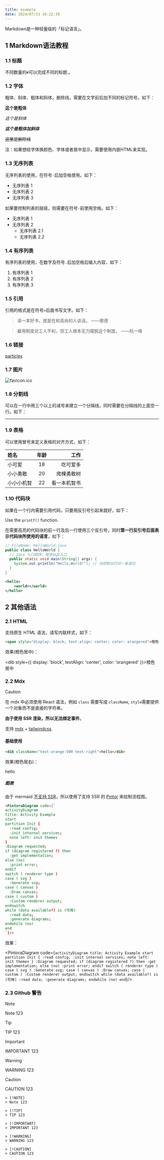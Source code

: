```yaml
---
title: example
date: 2024/07/31 16:22:39
---
```


Markdown是一种轻量级的「标记语言」。 

## 1 Markdown语法教程

### 1.1 标题

不同数量的`#`可以完成不同的标题.。

### 1.2 字体

粗体、斜体、粗体和斜体，删除线，需要在文字前后加不同的标记符号。如下：

**这个是粗体**

*这个是斜体*

***这个是粗体加斜体***

~~这里是删除线~~

注：如果想给字体换颜色、字体或者居中显示，需要使用内嵌HTML来实现。

### 1.3 无序列表

无序列表的使用，在符号`-`后加空格使用。如下：

- 无序列表 1
- 无序列表 2
- 无序列表 3

如果要控制列表的层级，则需要在符号`-`前使用空格。如下：

- 无序列表 1
- 无序列表 2
  - 无序列表 2.1
  - 无序列表 2.2

### 1.4 有序列表

有序列表的使用，在数字及符号`.`后加空格后输入内容，如下：

1. 有序列表 1
2. 有序列表 2
3. 有序列表 3

### 1.5 引用

引用的格式是在符号`>`后面书写文字。如下：

> 读一本好书，就是在和高尚的人谈话。 ——歌德

> 雇用制度对工人不利，但工人根本无力摆脱这个制度。 ——阮一峰

### 1.6 链接

[particlex](https://github.com/nextjs-particlex-theme/particlex)

### 1.7 图片

![favicon.ico](/favicon.ico)

### 1.8 分割线

可以在一行中用三个以上的减号来建立一个分隔线，同时需要在分隔线的上面空一行。如下：

---

### 1.9 表格

可以使用冒号来定义表格的对齐方式，如下：

| 姓名       | 年龄 |         工作 |
| :--------- | :--: | -----------: |
| 小可爱     |  18  |     吃可爱多 |
| 小小勇敢   |  20  |   爬棵勇敢树 |
| 小小小机智 |  22  | 看一本机智书 |

### 1.10 代码块

如果在一个行内需要引用代码，只要用反引号引起来就好，如下：

Use the `printf()` function.

在需要高亮的代码块的前一行及后一行使用三个反引号，同时**第一行反引号后面表示代码块所使用的语言**，如下：

```java
// FileName: HelloWorld.java
public class HelloWorld {
  // Java 入口程序，程序从此入口
  public static void main(String[] args) {
    System.out.println("Hello,World!"); // 向控制台打印一条语句
  }
}
```

```xml
<hello>
	<world></world>
</hello>
```



## 2 其他语法

### 2.1 HTML

支持原生 HTML 语法，请写内联样式，如下：

```md
<span style="display: block; text-align: center; color: orangered">橙色居中</span>
```
效果(橙色居中)：

<dib style={{ display: 'block', textAlign: 'center', color: 'orangered' }}>橙色居中</dib>


### 2.2 Mdx

> [!CAUTION]
> 在 mdx 中必须使用 React 语法，例如 `class` 需要写成 `className`, `style`需要提供一个对象而不是直接的字符串。
>
> **由于使用 SSR 渲染，所以无法绑定事件**。

支持 [mdx](https://www.mdxjs.cn/docs/using-mdx/) + [tailwindcss](https://www.tailwindcss.cn/).

#### 基础使用

```html
<dib className="text-orange-500 text-right">hello</dib>
```

效果(橙色居右)：

<div className="text-orange-500 text-right">hello</div>

##### 图表

由于 mermaid [不支持 SSR](https://github.com/mermaid-js/mermaid/issues/3650)，所以使用了支持 SSR 的 [Pintor](https://pintorajs.vercel.app/demo/live-editor) 来绘制流程图。

```html
<PintoraDiagram code={`
activityDiagram
title: Activity Example
start
partition Init {
  :read config;
  :init internal services;
  note left: init themes
}
:Diagram requested;
if (diagram registered ?) then
  :get implementation;
else (no)
  :print error;
endif
switch ( renderer type )
case ( svg )
  :Generate svg;
case ( canvas )
  :Draw canvas;
case ( custom )
  :Custom renderer output;
endswitch
while (data available?) is (可用)
  :read data;
  :generate diagrams;
endwhile (no)
end
`}/>
```

效果：

<PintoraDiagram code={`
activityDiagram
title: Activity Example
start
partition Init {
  :read config;
  :init internal services;
  note left: init themes
}
:Diagram requested;
if (diagram registered ?) then
  :get implementation;
else (no)
  :print error;
endif
switch ( renderer type )
case ( svg )
  :Generate svg;
case ( canvas )
  :Draw canvas;
case ( custom )
  :Custom renderer output;
endswitch
while (data available?) is (可用)
  :read data;
  :generate diagrams;
endwhile (no)
end
`}/>

### 2.3 Github 警告

> [!NOTE]
> Note 123

> [!TIP]
> TIP 123

> [!IMPORTANT]
> IMPORTANT 123

> [!WARNING]
> WARNING 123

> [!CAUTION]
> CAUTION 123


```text
> [!NOTE]
> Note 123

> [!TIP]
> TIP 123

> [!IMPORTANT]
> IMPORTANT 123

> [!WARNING]
> WARNING 123

> [!CAUTION]
> CAUTION 123
```
